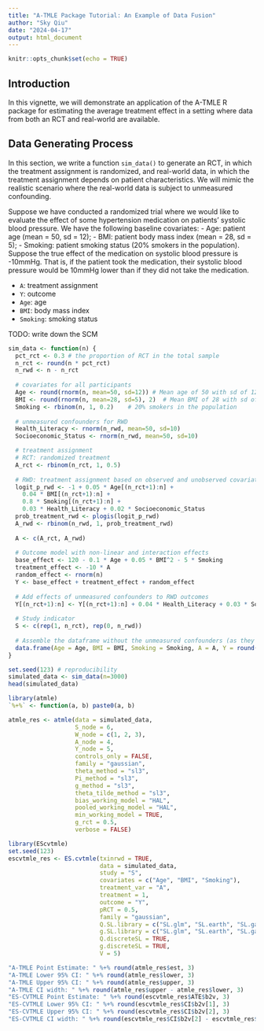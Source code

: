 ```yaml
---
title: "A-TMLE Package Tutorial: An Example of Data Fusion"
author: "Sky Qiu"
date: "2024-04-17"
output: html_document
---
```


```r
knitr::opts_chunk$set(echo = TRUE)
```

## Introduction
In this vignette, we will demonstrate an application of the A-TMLE R package
for estimating the average treatment effect in a setting where data from both an
RCT and real-world are available.

## Data Generating Process
In this section, we write a function `sim_data()` to generate an RCT, in which
the treatment assignment is randomized, and real-world data, in which the
treatment assignment depends on patient characteristics. We will mimic the
realistic scenario where the real-world data is subject to unmeasured
confounding.

Suppose we have conducted a randomized trial where we would like to evaluate
the effect of some hypertension medication on patients' systolic blood pressure.
We have the following baseline covariates:
- Age: patient age (mean = 50, sd = 12);
- BMI: patient body mass index (mean = 28, sd = 5);
- Smoking: patient smoking status (20% smokers in the population).
Suppose the true effect of the medication on systolic blood pressure is -10mmHg.
That is, if the patient took the medication, their systolic blood pressure would
be 10mmHg lower than if they did not take the medication.

- `A`: treatment assignment
- `Y`: outcome
- `Age`: age
- `BMI`: body mass index
- `Smoking`: smoking status

TODO: write down the SCM

```r
sim_data <- function(n) {
  pct_rct <- 0.3 # the proportion of RCT in the total sample
  n_rct <- round(n * pct_rct)
  n_rwd <- n - n_rct
  
  # covariates for all participants
  Age <- round(rnorm(n, mean=50, sd=12)) # Mean age of 50 with sd of 12
  BMI <- round(rnorm(n, mean=28, sd=5), 2)  # Mean BMI of 28 with sd of 5
  Smoking <- rbinom(n, 1, 0.2)    # 20% smokers in the population
  
  # unmeasured confounders for RWD
  Health_Literacy <- rnorm(n_rwd, mean=50, sd=10)
  Socioeconomic_Status <- rnorm(n_rwd, mean=50, sd=10)

  # treatment assignment
  # RCT: randomized treatment
  A_rct <- rbinom(n_rct, 1, 0.5)
  
  # RWD: treatment assignment based on observed and unobserved covariates
  logit_p_rwd <- -1 + 0.05 * Age[(n_rct+1):n] + 
    0.04 * BMI[(n_rct+1):n] + 
    0.8 * Smoking[(n_rct+1):n] + 
    0.03 * Health_Literacy + 0.02 * Socioeconomic_Status
  prob_treatment_rwd <- plogis(logit_p_rwd)
  A_rwd <- rbinom(n_rwd, 1, prob_treatment_rwd)
  
  A <- c(A_rct, A_rwd)
  
  # Outcome model with non-linear and interaction effects
  base_effect <- 120 - 0.1 * Age + 0.05 * BMI^2 - 5 * Smoking
  treatment_effect <- -10 * A
  random_effect <- rnorm(n)
  Y <- base_effect + treatment_effect + random_effect
  
  # Add effects of unmeasured confounders to RWD outcomes
  Y[(n_rct+1):n] <- Y[(n_rct+1):n] + 0.04 * Health_Literacy + 0.03 * Socioeconomic_Status
  
  # Study indicator
  S <- c(rep(1, n_rct), rep(0, n_rwd))
  
  # Assemble the dataframe without the unmeasured confounders (as they are not observed)
  data.frame(Age = Age, BMI = BMI, Smoking = Smoking, A = A, Y = round(Y, 2), S = S)
}
```

```r
set.seed(123) # reproducibility
simulated_data <- sim_data(n=3000)
head(simulated_data)
```


```r
library(atmle)
`%+%` <- function(a, b) paste0(a, b)
```

```r
atmle_res <- atmle(data = simulated_data,
                   S_node = 6,
                   W_node = c(1, 2, 3),
                   A_node = 4,
                   Y_node = 5,
                   controls_only = FALSE,
                   family = "gaussian",
                   theta_method = "sl3",
                   Pi_method = "sl3",
                   g_method = "sl3",
                   theta_tilde_method = "sl3",
                   bias_working_model = "HAL",
                   pooled_working_model = "HAL",
                   min_working_model = TRUE,
                   g_rct = 0.5,
                   verbose = FALSE)
```

```r
library(EScvtmle)
set.seed(123)
escvtmle_res <- ES.cvtmle(txinrwd = TRUE,
                          data = simulated_data,
                          study = "S",
                          covariates = c("Age", "BMI", "Smoking"),
                          treatment_var = "A",
                          treatment = 1,
                          outcome = "Y",
                          pRCT = 0.5,
                          family = "gaussian",
                          Q.SL.library = c("SL.glm", "SL.earth", "SL.gam", "SL.xgboost"),
                          g.SL.library = c("SL.glm", "SL.earth", "SL.gam", "SL.xgboost"),
                          Q.discreteSL = TRUE,
                          g.discreteSL = TRUE,
                          V = 5)
```

```r
"A-TMLE Point Estimate: " %+% round(atmle_res$est, 3)
"A-TMLE Lower 95% CI: " %+% round(atmle_res$lower, 3)
"A-TMLE Upper 95% CI: " %+% round(atmle_res$upper, 3)
"A-TMLE CI width: " %+% round(atmle_res$upper - atmle_res$lower, 3)
"ES-CVTMLE Point Estimate: " %+% round(escvtmle_res$ATE$b2v, 3)
"ES-CVTMLE Lower 95% CI: " %+% round(escvtmle_res$CI$b2v[1], 3)
"ES-CVTMLE Upper 95% CI: " %+% round(escvtmle_res$CI$b2v[2], 3)
"ES-CVTMLE CI width: " %+% round(escvtmle_res$CI$b2v[2] - escvtmle_res$CI$b2v[1], 3)
```
